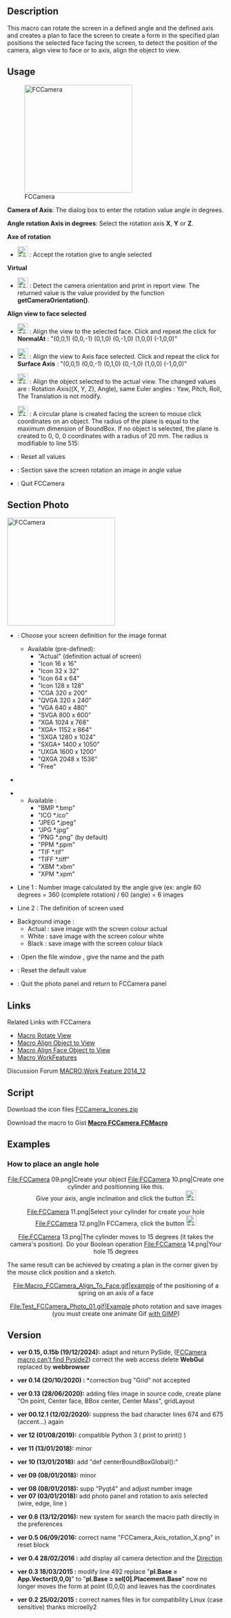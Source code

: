 <languages/>
<translate>
<!--T:1-->
{{Macro
|Name=Macro FCCamera
|Icon=FCCamera_00.png
|Description=This macro can rotate the screen in a defined angle and the defined axis and creates a plan to face the screen to create a form in the specified plan positions the selected face facing the screen, to detect the position of the camera, align view to face or to axis, align the object to view.
|Author=Mario52
|Version=0.15b
|Date=2024/12/19
|FCVersion=1.00 and more
|Download=[https://wiki.freecad.org/images/2/25/FCCamera_00.png ToolBar Icon]
}}

==Description== <!--T:2-->

<!--T:63-->
This macro can rotate the screen in a defined angle and the defined axis and creates a plan to face the screen to create a form in the specified plan positions the selected face facing the screen, to detect the position of the camera, align view to face or to axis, align the object to view. 

</translate>
{{Codeextralink|https://gist.githubusercontent.com/mario52a/4aa545c23b323cf68824/raw/b31c64d26788b796750095eca4a6b92803537732/Macro%2520FCCamera.FCMacro}}
<translate>

==Usage== <!--T:3-->

<!--T:5-->
[[File:Macro FCCamera 00.png|250px|left|FCCamera]]

<!--T:6-->
'''Camera of Axis''': The dialog box to enter the rotation value angle in degrees.

<!--T:7-->
'''Angle rotation Axis in degrees''': Select the rotation axis '''X''', '''Y''' or '''Z'''.

<!--T:8-->
'''Axe of rotation'''

<!--T:9-->
* [[File:FCCamera_01.png|24px]] {{KEY|Accept the rotation}} : Accept the rotation give to angle selected

<!--T:10-->
'''Virtual'''

<!--T:11-->
* [[File:FCCamera_02.png|24px]] {{KEY|Detect camera orientation}} : Detect the camera orientation and print in report view. The returned value is the value provided by the function '''getCameraOrientation()'''.

<!--T:12-->
'''Align view to face selected'''

<!--T:13-->
* [[File:FCCamera_03.png|24px]] {{KEY|To Face.}} : Align the view to the selected face. Click and repeat the click for '''NormalAt''' : "(0,0,1) (0,0,-1) (0,1,0) (0,-1,0) (1,0,0) (-1,0,0)"

<!--T:14-->
* [[File:FCCamera_04.png|24px]] {{KEY|To Axis.}} : Align the view to Axis face selected. Click and repeat the click for '''Surface Axis''' : "(0,0,1) (0,0,-1) (0,1,0) (0,-1,0) (1,0,0) (-1,0,0)"

<!--T:15-->
* [[File:FCCamera_05.png|24px]] {{KEY|Align object to view.}} : Align the object selected to the actual view. The changed values are : Rotation Axis((X, Y, Z), Angle), same Euler angles : Yaw, Pitch, Roll, The Translation is not modify.

<!--T:16-->
* [[File:FCCamera_06.png|24px]] {{KEY|Create plane of view.}} : A circular plane is created facing the screen to mouse click coordinates on an object. The radius of the plane is equal to the maximum dimension of BoundBox. If no object is selected, the plane is created to 0, 0, 0 coordinates with a radius of 20 mm. The radius is modifiable to line 515:
</translate>
{{Code|code=
        rayon = 20                            # Radius of plane
}}
<translate>

<!--T:17-->
*{{KEY|[[File:FCCamera_07.png|24px]] Reset.}} : Reset all values
*{{KEY| [[File:FCCamera_00.png|24px]] Photo.}} : Section save the screen rotation an image in angle value
*{{KEY| [[File:FCCamera_08.png|24px]] Quit.}} : Quit FCCamera

<!--T:44-->
{{clear}}
==Section Photo==

<!--T:45-->
[[File:Macro FCCamera 00b.png|250px|left|FCCamera]]
{{clear}}

<!--T:46-->
*{{KEY|ComboBox Actual }} : Choose your screen definition for the image format
**Available (pre-defined):
***"Actual" (definition actual of screen)
***"Icon 16 x 16"
***"Icon 32 x 32"
***"Icon 64 x 64"
***"Icon 128 x 128"
***"CGA 320 x 200"
***"QVGA 320 x 240"
***"VGA 640 x 480"
***"SVGA 800 x 600"
***"XGA 1024 x 768"
***"XGA+ 1152 x 864"
***"SXGA 1280 x 1024"
***"SXGA+ 1400 x 1050"
***"UXGA 1600 x 1200"
***"QXGA 2048 x 1536"
***"Free"

<!--T:47-->
*{{KEY|SpinBox X and Y }}

<!--T:48-->
*{{KEY|ComboBox  Format image}}
**Available :
***"BMP *.bmp"
***"ICO *.ico"
***"JPEG *.jpeg"
***"JPG *.jpg"
***"PNG *.png" (by default)
***"PPM *.ppm"
***"TIF *.tif"
***"TIFF *.tiff"
***"XBM *.xbm"
***"XPM *.xpm"

<!--T:18-->
*Line 1 : Number image calculated by the angle give (ex: angle 60 degrees = 360 (complete rotation) / 60 (angle) = 6 images

<!--T:49-->
*Line 2 : The definition of screen used

<!--T:50-->
*Background image :
** Actual : save image with the screen colour actual
** White : save image with the screen colour white
** Black : save image with the screen colour black

<!--T:51-->
*{{KEY|[[File:FCCamera_00.png|24px]] Launch}} : Open the file window , give the name and the path
*{{KEY|[[File:FCCamera_07.png|24px]] Reset}} : Reset the default value
*{{KEY|[[File:FCCamera_00.png|24px]] Return}} : Quit the photo panel and return to FCCamera panel
{{clear}}

==Links== <!--T:25-->

<!--T:64-->
Related Links with FCCamera

<!--T:26-->
*[[Macro_Rotate_View|Macro Rotate View]]
*[[Macro Align Object to View|Macro Align Object to View]]
*[[Macro_Align_Face_Object_to_View|Macro Align Face Object to View]]
*[[Macro_WorkFeatures|Macro WorkFeatures]]

<!--T:27-->
Discussion Forum [http://forum.freecadweb.org/viewtopic.php?f=22&t=9056 MACRO:Work Feature 2014_12]

==Script== <!--T:22-->

<!--T:58-->
Download the icon files [https://forum.freecadweb.org/download/file.php?id=79288 FCCamera_Icones.zip]

<!--T:42-->
Download the macro to Gist [https://gist.github.com/mario52a/4aa545c23b323cf68824 '''Macro FCCamera.FCMacro''']

==Examples== <!--T:31-->

===How to place an angle hole=== <!--T:32-->

<!--T:33-->
<center>
<gallery widths="300" heights="280">
File:FCCamera 09.png|Create your object
File:FCCamera 10.png|Create one cylinder and positionning like this.<br/>Give your axis, angle inclination and click the button [[File:FCCamera_01.png|24px]] {{KEY|Accept the rotation}}
</gallery>
</center>

<!--T:34-->
<center>
<gallery widths="300" heights="280">
File:FCCamera 11.png|Select your cylinder for create your hole
File:FCCamera 12.png|In FCCamera, click the button [[File:FCCamera_05.png|24px]] {{KEY|Align Object to View}}
</gallery>
</center>

<!--T:35-->
<center>
<gallery widths="300" heights="280">
File:FCCamera 13.png|The cylinder moves to 15 degrees (it takes the camera's position). Do your Boolean operation
File:FCCamera 14.png|Your hole 15 degrees
</gallery>
</center>

<!--T:36-->
The same result can be achieved by creating a plan in the corner given by the mouse click position and a sketch.

<!--T:53-->
<center>
<gallery widths="750" heights="700">
File:Macro_FCCamera_Align_To_Face.gif|example of the positioning of a spring on an axis of a face
</gallery>
</center>
<center>
<gallery widths="850" heights="550">
File:Test_FCCamera_Photo_01.gif|Example photo rotation and save images (you must create one animate Gif [https://www.gimp.org/ with GIMP])
</gallery>
</center>
</translate>

<translate>
==Version== <!--T:37-->

<!--T:65-->
*'''ver 0.15, 0.15b (19/12/2024):''' adapt and return PySide, ([https://forum.freecad.org/viewtopic.php?p=797838 FCCamera macro can't find Pyside2]) correct the web access delete '''WebGui''' replaced by '''webbrowser'''
</translate>
{{Code|code=
####
try:
    import webbrowser
    webbrowser.open("http://www.freecadweb.org/wiki/index.php?title=Macro_FCCamera")
except Exception:
    None
####
####
import urllib
from urllib import request

contentPage = request.urlopen("https://wiki.freecadweb.org/Macro_FCCamera").readlines()
####
}}
<translate>
<!--T:62-->
*'''ver 0.14 (20/10/2020) :''' *correction bug "Grid" not accepted

<!--T:61-->
*'''ver 0.13 (28/06/2020):''' adding files image in source code, create plane "On point, Center face, BBox center, Center Mass", gridLayout

<!--T:60-->
*'''ver 00.12.1 (12/02/2020):''' suppress the bad character lines  674 and 675 (accent...) again

<!--T:59-->
*'''ver 12 (01/08/2019):''' compatible Python 3 ( print to print() )

<!--T:55-->
*'''ver 11 (13/01/2018):''' minor

<!--T:56-->
*'''ver 10 (13/01/2018):''' add "def centerBoundBoxGlobal():"

<!--T:57-->
*'''ver 09 (08/01/2018):''' minor

<!--T:52-->
*'''ver 08 (08/01/2018):''' supp "Pyqt4" and adjust number image
*'''ver 07 (03/01/2018):''' add photo panel and rotation to axis selected (wire, edge, line )

<!--T:43-->
*'''ver 0.6 (13/12/2016):''' new system for search the macro path directly in the preferences 

</translate>
{{Code|code=
#path = FreeCAD.ConfigGet("AppHomePath")
#path = FreeCAD.ConfigGet("UserAppData")
#path = "your path"
param = FreeCAD.ParamGet("User parameter:BaseApp/Preferences/Macro")# macro path
path = param.GetString("MacroPath","") + "/"                        # macro path
path = path.replace("\\","/")
App.Console.PrintMessage("Path locality to FCCamera.....images.png [ " + path + " ]"+"\n")
}}
<translate>

<!--T:38-->
*'''ver 0.5 06/09/2016:''' correct name "FCCamera_Axis_rotation_X.png" in reset block

<!--T:41-->
*'''ver 0.4 28/02/2016 :''' add display all camera detection and the [http://forum.freecadweb.org/viewtopic.php?f=13&t=14213#p114667 Direction] 

<!--T:40-->
*'''ver 0.3 18/03/2015 :''' modify line 492 replace "'''pl.Base = App.Vector(0,0,0)'''" to "'''pl.Base = sel[0].Placement.Base'''" now no longer moves the form at point (0,0,0) and leaves has the coordinates

<!--T:39-->
*'''ver 0.2 25/02/2015 :''' correct names files in for compatibility Linux (case sensitive) thanks microelly2

</translate>